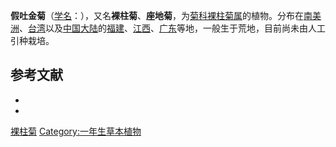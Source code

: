 {{Speciesbox
| name = 裸柱菊
| status = 
| status_system = 
| image =
| genus = Soliva
| species = anthemifolia
| authority = (Juss.) R. Br. ex Less.
}}

'''假吐金菊'''（[[学名|学名]]：{{lang|la|'''''Soliva anthemifolia'''''}}），又名'''裸柱菊'''、'''座地菊'''，为[[菊科|菊科]][[裸柱菊属|裸柱菊属]]的植物。分布在[[南美洲|南美洲]]、[[台湾|台湾]]以及[[中国大陆|中国大陆]]的[[福建|福建]]、[[江西|江西]]、[[广东|广东]]等地，一般生于荒地，目前尚未由人工引种栽培。

== 参考文献 ==

* {{cite web| url =http://www.bioinfo.cn/db05/KmzwSpecies.php?action=view&id=4483| title =裸柱菊| work =《中国高等植物数据库全库》| publisher =中国科学院微生物研究所| author =昆明植物研究所| accessdate =2009-02-25| deadurl =yes| archiveurl =https://web.archive.org/web/20160305052017/http://www.bioinfo.cn/db05/KmzwSpecies.php?action=view&id=4483| archivedate =2016-03-05| df =}}
* {{TaiBNET| zh=假吐金菊 | id=202564 | binomial=Soliva anthemifolia | authority=Juss. R. Br. ex Less., 1832 | var= | accessdate=2013-01-24}}
{{Taxonbar|from=Q10888515}}

[[Category:裸柱菊属|裸柱菊]]
[[Category:一年生草本植物|Category:一年生草本植物]]


{{植物小作品}}